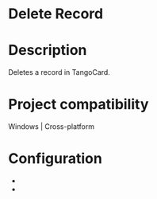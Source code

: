 ﻿# Delete Record

# Description

Deletes a record in TangoCard.

# Project compatibility

Windows | Cross-platform

# Configuration

* 
*
